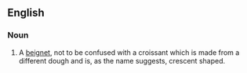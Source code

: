 ==English==

===Noun===
{{en-noun|sg=[[French]] [[donut]]}}

#{{US}} A [[beignet]], not to be confused with a croissant which is made from a different dough and is, as the name suggests, crescent shaped.